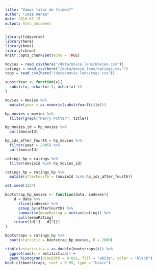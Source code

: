 ```yaml
---
title: "Vamos falar de filmes?"
author: "José Renan"
date: 2018-07-15
output: html_document
---
```


```r
library(tidyverse)
library(here)
library(boot)
library(chron)
knitr::opts_chunk$set(echo = TRUE)
```


```r
movies = read_csv(here("/data/movie_lens/movies.csv"))
ratings = read_csv(here("/data/movie_lens/ratings.csv"))
tags = read_csv(here("/data/movie_lens/tags.csv"))
```

```r
substrYear <- function(x){
  substr(x, nchar(x)-4, nchar(x)-1)
}

movies = movies %>%
  mutate(year = as.numeric(substrYear(title)))
```


```r
hp_movies = movies %>%
  filter(grepl("Harry Potter", title))

hp_movies_id = hp_movies %>%
  pull(movieId)

hp_ids_after_fourth = hp_movies %>%
  filter(year > 2005) %>%
  pull(movieId)

ratings_hp = ratings %>% 
  filter(movieId %in% hp_movies_id)

ratings_hp = ratings_hp %>%
  mutate(afterFourth = (movieId %in% hp_ids_after_fourth))
```

```r
set.seed(1234)

bootstrap_hp_movies <- function(data, indexes){
    d = data %>% 
      slice(indexes) %>%
      group_by(afterFourth) %>% 
      summarise(meanRating = median(rating)) %>%
      pull(meanRating)
    return((d[1] - d[2]))
}

bootstraps = ratings_hp %>% 
  boot(statistic = bootstrap_hp_movies, R = 2000)
```

```r
tibble(estatistica = as.double(bootstraps$t)) %>% 
  ggplot(aes(x = estatistica)) + 
  geom_histogram(binwidth = 0.001, fill = "white", color = "black")
boot.ci(bootstraps, conf = 0.95, type = "basic")
```



